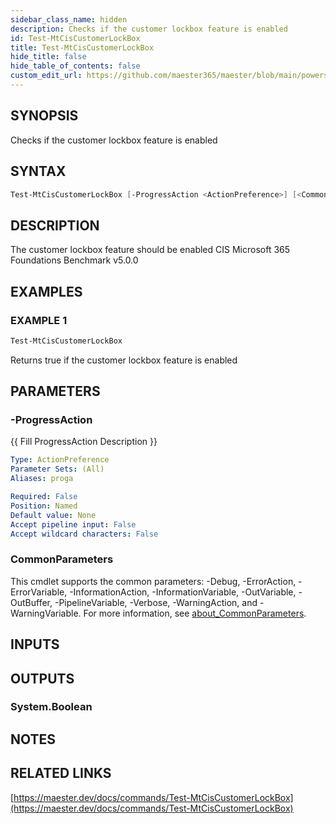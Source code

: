 ```yaml
---
sidebar_class_name: hidden
description: Checks if the customer lockbox feature is enabled
id: Test-MtCisCustomerLockBox
title: Test-MtCisCustomerLockBox
hide_title: false
hide_table_of_contents: false
custom_edit_url: https://github.com/maester365/maester/blob/main/powershell/public/Test-MtCisCustomerLockBox.ps1
---
```


## SYNOPSIS

Checks if the customer lockbox feature is enabled

## SYNTAX

```powershell
Test-MtCisCustomerLockBox [-ProgressAction <ActionPreference>] [<CommonParameters>]
```

## DESCRIPTION

The customer lockbox feature should be enabled
CIS Microsoft 365 Foundations Benchmark v5.0.0

## EXAMPLES

### EXAMPLE 1

```powershell
Test-MtCisCustomerLockBox
```

Returns true if the customer lockbox feature is enabled

## PARAMETERS

### -ProgressAction

\{\{ Fill ProgressAction Description \}\}

```yaml
Type: ActionPreference
Parameter Sets: (All)
Aliases: proga

Required: False
Position: Named
Default value: None
Accept pipeline input: False
Accept wildcard characters: False
```

### CommonParameters

This cmdlet supports the common parameters: -Debug, -ErrorAction, -ErrorVariable, -InformationAction, -InformationVariable, -OutVariable, -OutBuffer, -PipelineVariable, -Verbose, -WarningAction, and -WarningVariable. For more information, see [about_CommonParameters](http://go.microsoft.com/fwlink/?LinkID=113216).

## INPUTS

## OUTPUTS

### System.Boolean

## NOTES

## RELATED LINKS

[https://maester.dev/docs/commands/Test-MtCisCustomerLockBox](https://maester.dev/docs/commands/Test-MtCisCustomerLockBox)
